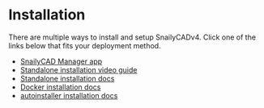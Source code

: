 # Installation

There are multiple ways to install and setup SnailyCADv4. Click one of the links below that fits your deployment method.

- [SnailyCAD Manager app](/docs/installations/methods/manager)
- [Standalone installation video guide](https://youtu.be/06NiiO8-rIM)
- [Standalone installation docs](/docs/installations/methods/standalone)
- [Docker installation docs](/docs/installations/methods/docker)
- [autoinstaller installation docs](/docs/installations/methods/autoinstaller)

